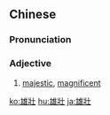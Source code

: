 {{also|雄壮}}
==Chinese==
{{zh-forms|s=雄壮}}

===Pronunciation===
{{zh-pron
|m=xióngzhuàng
|c=hung4 zong3
|h=pfs=hiùng-chong
|mn=hiông-chòng
|cat=a
}}

===Adjective===
{{zh-adj}}

# [[majestic]], [[magnificent]]

{{zh-cat|Advanced}}

[[ko:雄壯]]
[[hu:雄壯]]
[[ja:雄壯]]
